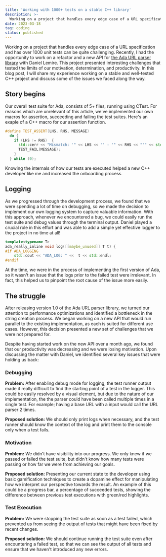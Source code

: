 ```yaml
---
title: 'Working with 1000+ tests on a stable C++ library'
description: >-
  Working on a project that handles every edge case of a URL specification and has over 1000 unit tests can be quite challenging. Recently, I had the opportunity to work on a refactor and a new API for the Ada URL Parser.
date: 2023-03-18
tag: coding
status: published
---
```


Working on a project that handles every edge case of a URL specification and has over 1000 unit tests can be quite challenging. Recently, I had the opportunity to work on a refactor and a new API for [the Ada URL parser library](https://github.com/ada-url/ada) with Daniel Lemire. This project presented interesting challenges that tested the limits of our motivation, determination, and productivity. In this blog post, I will share my experience working on a stable and well-tested C++ project and discuss some of the issues we faced along the way.

## Story begins

Our overall test suite for Ada, consists of 5+ files, running using CTest. For reasons which are unrelevant of this article, we've implemented our own macros for assertion, succeeding and failing the test suites. Here's an exaple of a C++ macro for our assertion function.

```cpp title="Definition of the TEST_ASSERT macro"
#define TEST_ASSERT(LHS, RHS, MESSAGE)                                         \
  do {                                                                         \
    if (LHS != RHS)  {                                                         \
      std::cerr << "Mismatch: '" << LHS << "' - '" << RHS << "'" << std::endl; \
      TEST_FAIL(MESSAGE);                                                      \
    }                                                                          \
  } while (0);
```

Knowing the internals of how our tests are executed helped a new C++ developer like me and increased the onboarding process.

## Logging

As we progressed through the development process, we found that we were spending a lot of time on debugging, so we made the decision to implement our own logging system to capture valuable information. With this approach, whenever we encountered a bug, we could easily run the test suite and debug values through the terminal output. Daniel played a crucial role in this effort and was able to add a simple yet effective logger to the project in no time at all!

```cpp title="Definition of our internal log function"
template<typename T>
ada_really_inline void log([[maybe_unused]] T t) {
#if ADA_LOGGING
    std::cout << "ADA_LOG: " <<  t << std::endl;
#endif
```

At the time, we were in the process of implementing the first version of Ada, so it wasn't an issue that the logs prior to the failed test were irrelevant. In fact, this helped us to pinpoint the root cause of the issue more easily.

## The struggle

After releasing version 1.0 of the Ada URL parser library, we turned our attention to performance optimizations and identified a bottleneck in the string creation process. We began working on a new API that would run parallel to the existing implementation, as each is suited for different use cases. However, this decision presented a new set of challenges that we were not prepared for.

Despite having started work on the new API over a month ago, we found that our productivity was decreasing and we were losing motivation. Upon discussing the matter with Daniel, we identified several key issues that were holding us back:

### Debugging

**Problem:** After enabling debug mode for logging, the test runner output made it really difficult to find the starting point of a test in the logger. This could be easily resolved by a visual element, but due to the nature of our implementation, the the parser could have been called multiple times in a single test. For example; having a base URL with a input would call the URL parser 2 times.

**Proposed solution:** We should only print logs when necessary, and the test runner should know the context of the log and print them to the console only when a test fails.

### Motivation

**Problem:** We didn't have visibility into our progress. We only knew if we passed or failed the test suite, but didn't know how many tests were passing or how far we were from achieving our goals.

**Proposed solution:** Presenting our current state to the developer using basic gamification techniques to create a dopamine effect for manipulating how we interpret our perspective towards the result. An example of this could be a progress bar, a percentage of succeeded tests, showing the difference between previous test executions with green/red highlights.

### Test Execution

**Problem:** We were stopping the test suite as soon as a test failed, which prevented us from seeing the output of tests that might have been fixed by recent changes.

**Proposed solution:** We should continue running the test suite even after encountering a failed test, so that we can see the output of all tests and ensure that we haven't introduced any new errors.
